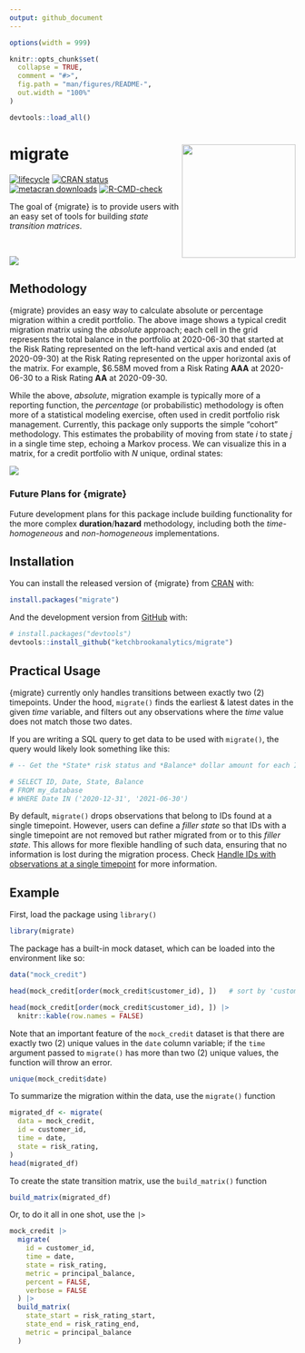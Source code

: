 ```yaml
---
output: github_document
---
```


<!-- README.md is generated from README.Rmd. Please edit that file -->

```r
options(width = 999)

knitr::opts_chunk$set(
  collapse = TRUE,
  comment = "#>",
  fig.path = "man/figures/README-",
  out.width = "100%"
)

devtools::load_all()
```

# migrate <img src='man/figures/logo.png' align="right" height="200" />

<!-- badges: start -->
[![lifecycle](https://img.shields.io/badge/lifecycle-stable-green.svg)](https://lifecycle.r-lib.org/articles/stages.html#stable)
[![CRAN status](https://www.r-pkg.org/badges/version/migrate)](https://CRAN.R-project.org/package=migrate)
[![metacran downloads](https://cranlogs.r-pkg.org/badges/migrate)](https://cran.r-project.org/package=migrate)
[![R-CMD-check](https://github.com/ketchbrookanalytics/migrate/actions/workflows/R-CMD-check.yaml/badge.svg)](https://github.com/ketchbrookanalytics/migrate/actions/workflows/R-CMD-check.yaml)
<!-- badges: end -->

The goal of {migrate} is to provide users with an easy set of tools for building *state transition matrices*.

<br>

![](man/figures/gt_tbl.png)

## Methodology

{migrate} provides an easy way to calculate absolute or percentage migration within a credit portfolio. The above image shows a typical credit migration matrix using the *absolute* approach; each cell in the grid represents the total balance in the portfolio at 2020-06-30 that started at the Risk Rating represented on the left-hand vertical axis and ended (at 2020-09-30) at the Risk Rating represented on the upper horizontal axis of the matrix. For example, $6.58M moved from a Risk Rating **AAA** at 2020-06-30 to a Risk Rating **AA** at 2020-09-30.

While the above, *absolute*, migration example is typically more of a reporting function, the *percentage* (or probabilistic) methodology is often more of a statistical modeling exercise, often used in credit portfolio risk management. Currently, this package only supports the simple "cohort" methodology. This estimates the probability of moving from state *i* to state *j* in a single time step, echoing a Markov process. We can visualize this in a matrix, for a credit portfolio with *N* unique, ordinal states:

![](man/figures/markov_matrix.png)

### Future Plans for {migrate}

Future development plans for this package include building functionality for the more complex **duration**/**hazard** methodology, including both the *time-homogeneous* and *non-homogeneous* implementations.

## Installation

You can install the released version of {migrate} from [CRAN](https://CRAN.R-project.org) with:

``` r
install.packages("migrate")
```

And the development version from [GitHub](https://github.com/) with:

``` r
# install.packages("devtools")
devtools::install_github("ketchbrookanalytics/migrate")
```

## Practical Usage

{migrate} currently only handles transitions between exactly two (2) timepoints. Under the hood, `migrate()` finds the earliest & latest dates in the given *time* variable, and filters out any observations where the *time* value does not match those two dates.

If you are writing a SQL query to get data to be used with `migrate()`, the query would likely look something like this:

```r
# -- Get the *State* risk status and *Balance* dollar amount for each ID, at two distinct dates

# SELECT ID, Date, State, Balance
# FROM my_database
# WHERE Date IN ('2020-12-31', '2021-06-30')
```

By default, `migrate()` drops observations that belong to IDs found at a single timepoint. However, users can define a *filler state* so that IDs with a single timepoint are not removed but rather migrated from or to this *filler state*. This allows for more flexible handling of such data, ensuring that no information is lost during the migration process. Check [Handle IDs with observations at a single timepoint](articles/migrate.html#handle-ids-with-observations-at-a-single-timepoint) for more information.

## Example

First, load the package using `library()`

```r
library(migrate)
```

The package has a built-in mock dataset, which can be loaded into the environment like so:

```r
data("mock_credit")

head(mock_credit[order(mock_credit$customer_id), ])   # sort by 'customer_id'
```

```r
head(mock_credit[order(mock_credit$customer_id), ]) |>
  knitr::kable(row.names = FALSE)
```

Note that an important feature of the `mock_credit` dataset is that there are exactly two (2) unique values in the `date` column variable; if the `time` argument passed to `migrate()` has more than two (2) unique values, the function will throw an error.

```r
unique(mock_credit$date)
```

To summarize the migration within the data, use the `migrate()` function

```r
migrated_df <- migrate(
  data = mock_credit,
  id = customer_id,
  time = date,
  state = risk_rating,
)
head(migrated_df)
```

To create the state transition matrix, use the `build_matrix()` function
```r
build_matrix(migrated_df)
```

Or, to do it all in one shot, use the `|>`
```r
mock_credit |>
  migrate(
    id = customer_id,
    time = date,
    state = risk_rating,
    metric = principal_balance,
    percent = FALSE,
    verbose = FALSE
  ) |>
  build_matrix(
    state_start = risk_rating_start,
    state_end = risk_rating_end,
    metric = principal_balance
  )
```
